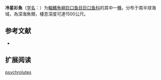 {{Speciesbox
| name = 冷星衫魚
| status = NE
| status_system = IUCN3.1
| image = 
| genus = Astronesthes
| species = psychrolutes
| authority = Gibbs & Weitzman, 1965
| synonyms = *''Cryptostomias psychrolutes''<br /><small>Gibbs & Weitzman, 1965</small>
}}

'''冷星衫魚'''（[[学名|学名]]：{{lang|la|''Astronesthes psychrolutes''}}）为[[輻鰭魚綱|輻鰭魚綱]][[巨口鱼目|巨口鱼目]][[巨口鱼科|巨口鱼科]]的其中一[[種|種]]。分布于南半球海域，為深海魚類，棲息深度可達1500公尺。

== 参考文献 ==
{{refbegin}}
*{{FishBase_species|genus=Astronesthes|species=psychrolutes|year=2012|month=2}}
{{refend}}

== 扩展阅读 ==
{{refbegin}}
{{wikispecies-inline|Astronesthes psychrolutes|冷星衫魚}}
{{refend}}
{{Taxonbar|from=Q1108132}}

[[Category:星衫魚屬|psychrolutes]]